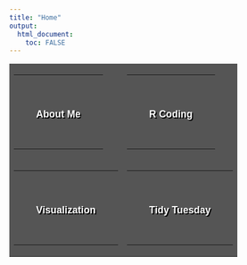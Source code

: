 ```yaml
---
title: "Home"
output: 
  html_document:
    toc: FALSE
---
```

<table align="center" width="75%" height="50%">
  <tbody>
     <tr>         
      <td background="hunter-harritt-Ype9sdOPdYc-unsplash.jpg" bgcolor="#555555" valign="middle" style="Text-align:center;background-position:center center !important; background-size:cover !important;">
      <span style="background-color: rgba(70,70,70,0.72);position: relative;top: 0;left: 0;width: 100%;height: 100%;">
        <table align="center" border="0" cellpadding="0" cellspacing="0" width="100%">
          <tr>
           <td valign="middle" style="text-align: center; padding: 40px; font-family: sans-serif; font-size: 15px; mso-height-rule: exactly; line-height: 10px; color: #ffffff;"><a href="aboutme.html" style="color:#FFFFFF;text-decoration:none;text-shadow: 2px 2px 0px #000000;"><h3>About Me</h3></a></td>
           </tr>
          </table>
        </span>
      </td>
      <td background="markus-spiske-iar-afB0QQw-unsplash.jpg" bgcolor="#555555" valign="middle" style="Text-align:center;background-position:center center !important; background-size:cover !important;">
        <span style="background-color: rgba(70,70,70,0.72);position: relative;top: 0;left: 0;width: 100%;height: 100%;">
        <table align="center" border="0" cellpadding="0" cellspacing="0" width="100%">
          <tr>
           <td valign="middle" style="text-align: center; padding: 40px; font-family: sans-serif; font-size: 15px; mso-height-rule: exactly; line-height: 10px; color: #ffffff;"><a href="rcoding.html" style="color:#FFFFFF;text-decoration:none;text-shadow: 2px 2px 0px #000000;"><h3>R Coding</h3></a></td>
           </tr>
          </table>
        </span>
      </td>
    </tr>
    <tr>
     <td background="pietro-jeng-n6B49lTx7NM-unsplash.jpg" bgcolor="#555555" valign="middle" style="Text-align:center;background-position:center center !important; background-size:cover !important;">
      <span style="background-color: rgba(70,70,70,0.72);position: relative;top: 0;left: 0;width: 100%;height: 100%;">
        <table align="center" border="0" cellpadding="0" cellspacing="0" width="100%">
          <tr>
           <td valign="middle" style="text-align: center; padding: 40px; font-family: sans-serif; font-size: 15px; mso-height-rule: exactly; line-height: 10px; color: #ffffff;"><a href="visualization.html" style="color:#FFFFFF;text-decoration:none;text-shadow: 2px 2px 0px #000000;"><h3>Visualization</h3></a></td>
           </tr>
          </table>
        </span>
      </td>
      <td background="joshua-sortino-LqKhnDzSF-8-unsplash.jpg" bgcolor="#555555" valign="middle" style="Text-align:center;background-position:center center !important; background-size:cover !important;">
        <span style="background-color: rgba(70,70,70,0.72);position: relative;top: 0;left: 0;width: 100%;height: 100%;">
        <table align="center" border="0" cellpadding="0" cellspacing="0" width="100%">
          <tr>
           <td valign="middle" style="text-align: center; padding: 40px; font-family: sans-serif; font-size: 15px; mso-height-rule: exactly; line-height: 10px; color: #ffffff;"><a href="tidytuesday.html" style="color:#FFFFFF;text-decoration:none;text-shadow: 2px 2px 0px #000000;"><h3>Tidy Tuesday</h3></a></td>
           </tr>
          </table>
        </span>
      </td>
    </tr>
  </tbody>
</table>
